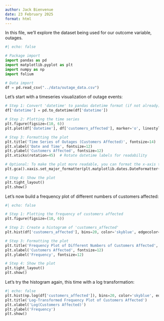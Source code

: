 ```yaml
---
author: Jack Bienvenue
date: 23 February 2025
format: html
---
```


In this file, we'll explore the dataset being used for our outcome variable, outages.

``` python
#| echo: false

# Package import
import pandas as pd
import matplotlib.pyplot as plt
import numpy as np
import folium

# Data import
df = pd.read_csv("../data/outage_data.csv")
```

Let's start with a timeseries visualization of outage events:

``` python
# Step 1: Convert 'datetime' to pandas datetime format (if not already)
df['datetime'] = pd.to_datetime(df['datetime'])

# Step 2: Plotting the time series
plt.figure(figsize=(10, 6))
plt.plot(df['datetime'], df['customers_affected'], marker='o', linestyle='-', color='b')

# Step 3: Formatting the plot
plt.title('Time Series of Outages (Customers Affected)', fontsize=14)
plt.xlabel('Date and Time', fontsize=12)
plt.ylabel('Customers Affected', fontsize=12)
plt.xticks(rotation=45)  # Rotate datetime labels for readability

# Optional: To make the plot more readable, you can format the x-axis to show only the date
plt.gca().xaxis.set_major_formatter(plt.matplotlib.dates.DateFormatter('%Y-%m-%d %H:%M'))

# Step 4: Show the plot
plt.tight_layout()
plt.show()

```

Let's now build a frequency plot of different numbers of customers affected:

```python
#| echo: false

# Step 1: Plotting the frequency of customers affected
plt.figure(figsize=(10, 6))

# Step 2: Create a histogram of 'customers_affected'
plt.hist(df['customers_affected'], bins=20, color='skyblue', edgecolor='black')

# Step 3: Formatting the plot
plt.title('Frequency Plot of Different Numbers of Customers Affected', fontsize=14)
plt.xlabel('Customers Affected', fontsize=12)
plt.ylabel('Frequency', fontsize=12)

# Step 4: Show the plot
plt.tight_layout()
plt.show()
```

Let's try the histogram again, this time with a log transformation:

```python
#| echo: false
plt.hist(np.log(df['customers_affected']), bins=20, color='skyblue', edgecolor='black')
plt.title('Log-Transformed Frequency Plot of Customers Affected')
plt.xlabel('Log(Customers Affected)')
plt.ylabel('Frequency')
plt.show()
```